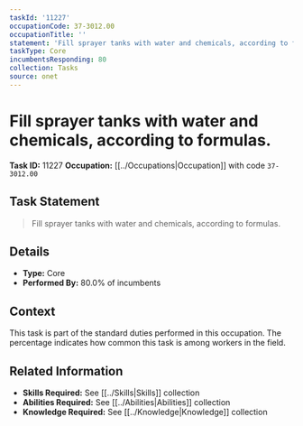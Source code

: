 ```yaml
---
taskId: '11227'
occupationCode: 37-3012.00
occupationTitle: ''
statement: 'Fill sprayer tanks with water and chemicals, according to formulas.'
taskType: Core
incumbentsResponding: 80
collection: Tasks
source: onet
---
```

# Fill sprayer tanks with water and chemicals, according to formulas.

**Task ID:** 11227
**Occupation:** [[../Occupations|Occupation]] with code `37-3012.00`

## Task Statement

> Fill sprayer tanks with water and chemicals, according to formulas.

## Details

- **Type:** Core
- **Performed By:** 80.0% of incumbents

## Context

This task is part of the standard duties performed in this occupation. The percentage indicates how common this task is among workers in the field.

## Related Information

- **Skills Required:** See [[../Skills|Skills]] collection
- **Abilities Required:** See [[../Abilities|Abilities]] collection
- **Knowledge Required:** See [[../Knowledge|Knowledge]] collection
